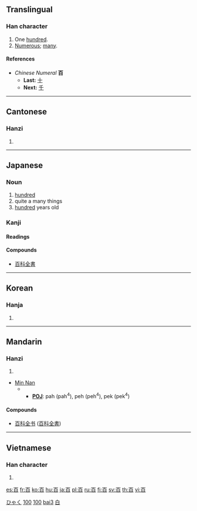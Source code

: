 {{see|白}}
<!--{{see|佰}} may be replaced by zh-forms -->
==Translingual==
{{Han stroke|[[Image:百-order.gif]]}}
{{Han stroke|[[Image:百-bw.png|280px]]}}

===Han character===
{{Han char|rn=106|rad=白|as=01|sn=6|four=1060<sub>0</sub>|canj=一日 (MA)|ids=⿱[[一]][[白]]}}

# One [[hundred]].
# [[numerous|Numerous]]; [[many]].

====References====
{{Han ref|kx=0785.040|dkj=22679|dj=1199.010|hdz=42643.010|uh=767E|ud=30334|bh=A6CA|bd=42698}}

*''Chinese Numeral'' '''百'''
**'''Last:''' [[十]]
**'''Next:''' [[千]]

----

==Cantonese==

===Hanzi===
{{yue-hanzi|jyut=|y=[[baak3]]}}

# {{defn|Cantonese}}

----

==Japanese==

===Noun===
{{ja-noun|k|hira=ひゃく|rom=hyaku}}

# [[hundred]]
# quite a many things
# [[hundred]] years old

===Kanji===
{{ja-kanji|grade=1|rs=白01}}

====Readings====
{{ja-readings|on=[[ひゃく]] (''hyaku''), [[びゃく]] (''byaku'')|kun=[[もも]] (''momo'')|nanori=[[お]] (''o''), [[ど]] (''do''), [[どう]] (''dō''), [[なり]] (''nari''), [[ひゃっ]] (''hyat''), [[ひゅく]] (''hyuku''), [[も]] (''mo''), [[もんど]] (''mondo''), [[ゆ]] (''yu'')}}

====Compounds====
{{top2}}
*[[百科全書]]
{{bottom}}

[[Category:1000 Japanese basic words|ひゃく]]
[[Category:Japanese numbers|100]]

----

==Korean==

===Hanja===
{{ko-hanja|hangeul=[[백]], [[맥]]|eumhun=일백|rv=baek, maek|mr=paek, maek|y=payk, mayk}}

# {{defn|Korean}}

[[Category:Korean numbers|100]]

----

==Mandarin==

===Hanzi===
{{cmn-hanzi|pin=[[bǎi]] ([[bai3]]), [[bó]] ([[bo2]])|wg=pai<sup>3</sup>, po<sup>2</sup>, mo<sup>4</sup>}}

# {{defn|Mandarin}}

* [[wikipedia:Min_Nan|Min Nan]]
***'''[[wikipedia:POJ|POJ]]''': pah (pah<sup>4</sup>), peh (peh<sup>4</sup>), pek (pek<sup>4</sup>)

====Compounds====
{{top2}}
*[[百科全書|百科全书]] ([[百科全書]])
{{mid2}}
{{bottom}}

[[Category:zh-cn:Numbers|bai3]]
[[Category:zh-tw:Numbers|白]]

----

==Vietnamese==

===Han character===
{{vi-hantu|bách}}

# {{defn|Vietnamese}}

[[es:百]]
[[fr:百]]
[[ko:百]]
[[hu:百]]
[[ja:百]]
[[pl:百]]
[[ru:百]]
[[fi:百]]
[[sv:百]]
[[th:百]]
[[vi:百]]